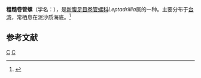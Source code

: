 {{Speciesbox
| taxon = Leptadrillia cinereopellis
| binomial_authority = Kuroda et Oyama, 1971
}}
'''粗糙卷管螺'''（学名：''{{lang|la|Leptadrillia cinereopellis}}''），是[[新腹足目|新腹足目]][[卷管螺科|卷管螺科]]''Leptadrillia''属的一种。主要分布于[[台湾|台湾]]，常栖息在泥沙质海底。<ref>{{cite web|url=http://shell.sinica.edu.tw/chinese/shellbase_detail.php?science_no=3111|title=国际贝库：粗糙卷管螺|publisher=台湾贝类资料库|accessdate=2009-08-11}}</ref>

== 参考文献 ==
{{reflist}}

{{mollusc-stub}}
{{taxonbar}}
[[Category:捲管螺科|C]]
[[Category:_1971年描述的动物|C]]